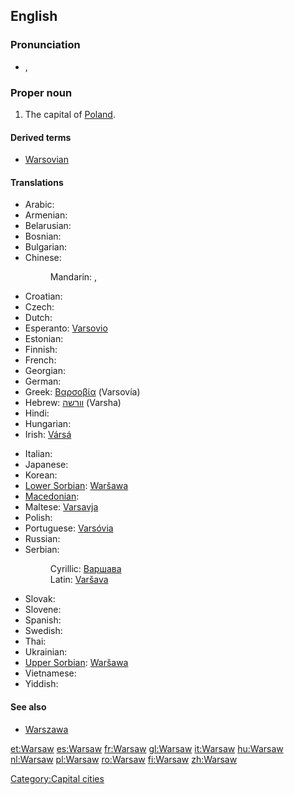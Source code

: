 {{wikipedia}}
==English==

===Pronunciation===
* {{a|UK}} {{IPA|/ˈwɔː(ɹ).sɔː(ɹ)/}}, {{SAMPA|/"wO:(r).sO:(r)/}}

===Proper noun===
{{infl|en|proper noun}}

# The capital of [[Poland]].

====Derived terms====
* [[Warsovian]]

====Translations====
{{trans-top|Capital city of Poland}}
* Arabic: {{t|ar|وارسو|m|tr=Waarsuu|sc=Arab}}
* Armenian: {{t-|hy|Վարշավա|tr=Varšava|sc=Armn|xs=Armenian}}
* Belarusian: {{t-|be|Варшава|f|tr=Varšáva|sc=Cyrl|xs=Belarusian}}
* Bosnian: {{t-|bs|Varšava|m}}
* Bulgarian: {{t-|bg|Варшава|f|tr=Varšava|sc=Cyrl}}
* Chinese:
*: Mandarin: {{t|zh|華沙|sc=Hani}},  {{t|zh|华沙 |tr=Huáshā|sc=Hani}}
* Croatian: {{t-|hr|Varšava|f}}
* Czech: {{t+|cs|Varšava|f}}
* Dutch: {{t+|nl|Warschau}}
* Esperanto: [[Varsovio]]
* Estonian: {{t-|et|Varssavi}}
* Finnish: {{t+|fi|Varsova}}
* French: {{t+|fr|Varsovie}}
* Georgian: {{t|ka|ვარშავა|sc=Geor}}
* German: {{t+|de|Warschau}}
* Greek: [[Βαρσοβία]] (Varsovía) {{f}}
* Hebrew: [[וורשה]] (Varsha)
* Hindi: {{t|hi|वारसॉ|sc=Deva}}
* Hungarian: {{t+|hu|Varsó}}
* Irish: [[Vársá]]
{{trans-mid}}
* Italian: {{t+|it|Varsavia|f}}
* Japanese: {{t+|ja|ワルシャワ|tr=Warushawa|sc=Jpan}}
* Korean: {{t|ko|바르샤바|tr=Bareushaba|sc=Kore}}
* [[Lower Sorbian]]: [[Waršawa]] {{f}}
* [[Macedonian]]: {{t-|mk|Варшава|f|tr=Váršava|sc=Cyrl|xs=Macedonian}}
* Maltese: [[Varsavja]]
* Polish: {{t+|pl|Warszawa|f}}
* Portuguese: [[Varsóvia]]
* Russian: {{t+|ru|Варшава|f|tr=Varšáva|sc=Cyrl}}
* Serbian:
*: Cyrillic: [[Варшава#Serbian|Варшава]] {{f}}
*: Latin: [[Varšava#Serbian|Varšava]] {{f}}
* Slovak: {{t|sk|Varšava|f}}
* Slovene: {{t+|sl|Varšava|f}}
* Spanish: {{t+|es|Varsovia}}
* Swedish: {{t-|sv|Warszawa}}
* Thai: {{t|th|วอร์ซอ|sc=Thai}}
* Ukrainian: {{t|uk|Варшава|f|tr=Varšáva|sc=Cyrl}}
* [[Upper Sorbian]]: [[Waršawa]] {{f}}
* Vietnamese: {{t|vi|Warszawa}}
* Yiddish: {{t|yi|ווארשע|sc=yi-Hebr}}
{{trans-bottom}}

====See also====
* [[Warszawa]]

[[Category:Capital cities]]

[[et:Warsaw]]
[[es:Warsaw]]
[[fr:Warsaw]]
[[gl:Warsaw]]
[[it:Warsaw]]
[[hu:Warsaw]]
[[nl:Warsaw]]
[[pl:Warsaw]]
[[ro:Warsaw]]
[[fi:Warsaw]]
[[zh:Warsaw]]